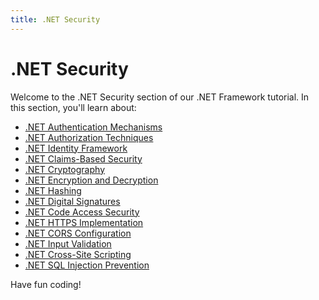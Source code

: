 ```yaml
---
title: .NET Security
---
```


# .NET Security

Welcome to the .NET Security section of our .NET Framework tutorial. In this section, you'll learn about:

- [.NET Authentication Mechanisms](./0-net-authentication-mechanisms.mdx)
- [.NET Authorization Techniques](./1-net-authorization-techniques.mdx)
- [.NET Identity Framework](./2-net-identity-framework.mdx)
- [.NET Claims-Based Security](./3-net-claims-based-security.mdx)
- [.NET Cryptography](./4-net-cryptography.mdx)
- [.NET Encryption and Decryption](./5-net-encryption-decryption.mdx)
- [.NET Hashing](./6-net-hashing.mdx)
- [.NET Digital Signatures](./7-net-digital-signatures.mdx)
- [.NET Code Access Security](./8-net-code-access-security.mdx)
- [.NET HTTPS Implementation](./9-net-https-implementation.mdx)
- [.NET CORS Configuration](./10-net-cors-configuration.mdx)
- [.NET Input Validation](./11-net-input-validation.mdx)
- [.NET Cross-Site Scripting](./12-net-cross-site-scripting.mdx)
- [.NET SQL Injection Prevention](./13-net-sql-injection-prevention.mdx)

Have fun coding!
